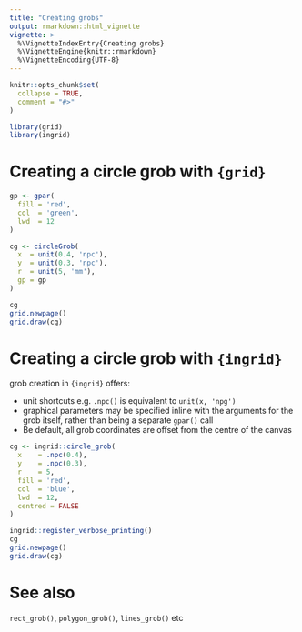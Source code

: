```yaml
---
title: "Creating grobs"
output: rmarkdown::html_vignette
vignette: >
  %\VignetteIndexEntry{Creating grobs}
  %\VignetteEngine{knitr::rmarkdown}
  %\VignetteEncoding{UTF-8}
---
```


```r
knitr::opts_chunk$set(
  collapse = TRUE,
  comment = "#>"
)
```

```r
library(grid)
library(ingrid)
```


# Creating a circle grob with `{grid}`


```r
gp <- gpar(
  fill = 'red', 
  col  = 'green', 
  lwd  = 12
)

cg <- circleGrob(
  x  = unit(0.4, 'npc'),  
  y  = unit(0.3, 'npc'), 
  r  = unit(5, 'mm'), 
  gp = gp
)

cg
grid.newpage()
grid.draw(cg)
```




# Creating a circle grob with `{ingrid}`

grob creation in `{ingrid}` offers:

* unit shortcuts e.g. `.npc()` is equivalent to `unit(x, 'npg')`
* graphical parameters may be specified inline with the arguments for the grob 
  itself, rather than being a separate `gpar()` call
* Be default, all grob coordinates are offset from the centre of the canvas

```r
cg <- ingrid::circle_grob(
  x    = .npc(0.4), 
  y    = .npc(0.3), 
  r    = 5, 
  fill = 'red', 
  col  = 'blue', 
  lwd  = 12,
  centred = FALSE
)

ingrid::register_verbose_printing()
cg
grid.newpage()
grid.draw(cg)
```


# See also

`rect_grob()`, `polygon_grob()`, `lines_grob()` etc


